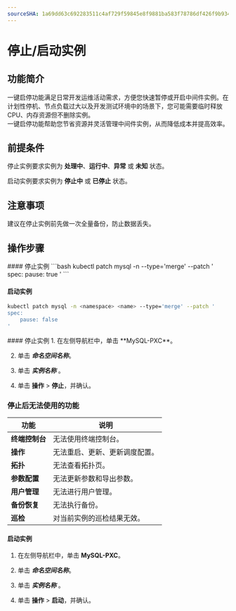 ```yaml
---
sourceSHA: 1a69dd63c692283511c4af729f59845e8f9881ba583f78786df426f9b93443a6
---
```


# 停止/启动实例

## 功能简介
一键启停功能满足日常开发运维活动需求，方便您快速暂停或开启中间件实例。在计划性停机、节点负载过大以及开发测试环境中的场景下，您可能需要临时释放 CPU、内存资源但不删除实例。  
一键启停功能帮助您节省资源并灵活管理中间件实例，从而降低成本并提高效率。

## 前提条件
停止实例要求实例为 **处理中**、**运行中**、**异常** 或 **未知** 状态。  

启动实例要求实例为 **停止中** 或 **已停止** 状态。

## 注意事项
建议在停止实例前先做一次全量备份，防止数据丢失。

## 操作步骤
<Tabs>
<Tab label="CLI">
#### 停止实例
```bash
kubectl patch mysql -n <namespace> <name> --type='merge' --patch '
spec:
    pause: true
'
```

#### 启动实例
```bash
kubectl patch mysql -n <namespace> <name> --type='merge' --patch '
spec:
    pause: false
'
```
</Tab>

<Tab label="Web Console">
#### 停止实例
1. 在左侧导航栏中，单击 **MySQL-PXC**。

2. 单击 ***命名空间名称***。

3. 单击 ***实例名称*** 。

4. 单击 **操作** > **停止**，并确认。

### 停止后无法使用的功能

| 功能 | 说明 |
| --- | --- |
|**终端控制台**| 无法使用终端控制台。 |
|**操作**| 无法重启、更新、更新调度配置。 |
|**拓扑**| 无法查看拓扑页。 |
|**参数配置**| 无法更新参数和导出参数。 |
|**用户管理**| 无法进行用户管理。 |
|**备份恢复**| 无法执行备份。 |
|**巡检**| 对当前实例的巡检结果无效。 |

#### 启动实例
1. 在左侧导航栏中，单击 **MySQL-PXC**。

2. 单击 ***命名空间名称***。

3. 单击 ***实例名称*** 。

4. 单击 **操作** > **启动**，并确认。
</Tab>

</Tabs>
